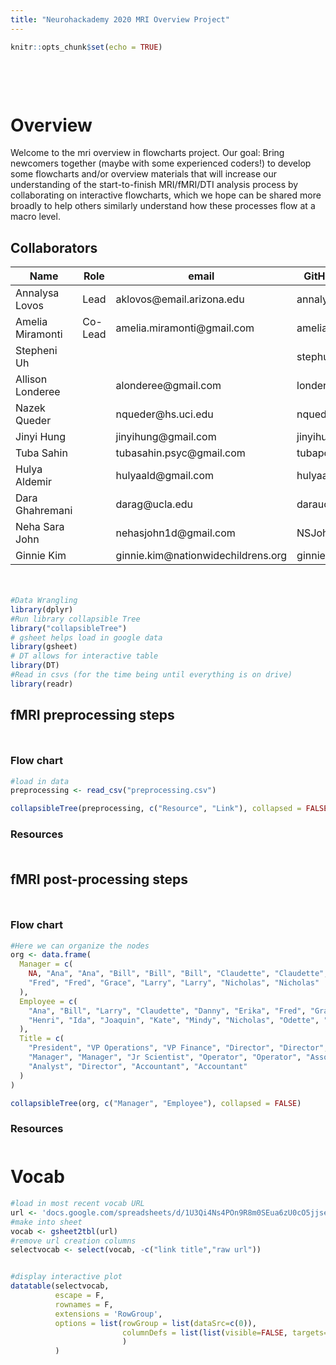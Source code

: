 ```yaml
---
title: "Neurohackademy 2020 MRI Overview Project"
---
```


<!-- output: -->
<!--   prettydoc::html_pretty: -->
<!--     theme: architect -->
<!--     highlight: github -->
<!--     toc: true -->

<div style="margin-bottom:100px;">
```r
knitr::opts_chunk$set(echo = TRUE)
```
</div>

# Overview

Welcome to the mri overview in flowcharts project. Our goal: Bring newcomers together (maybe with some experienced coders!) to develop some flowcharts and/or overview materials that will increase our understanding of the start-to-finish MRI/fMRI/DTI analysis process by collaborating on interactive flowcharts, which we hope can be shared more broadly to help others similarly understand how these processes flow at a macro level. 

## Collaborators


| Name             | Role     | email                      | GitHub    |     |
| ---------------- | -------- | -------------------------- | --------- | --- |
| Annalysa Lovos   | Lead     | aklovos@email.arizona.edu  | annalysa  |     |
| Amelia Miramonti | Co-Lead  | amelia.miramonti@gmail.com | amelia-m  |     |
| Stepheni Uh      |          |                            | stephuh2  |     |
| Allison Londeree |          | alonderee@gmail.com        | londeree4 |     |
| Nazek Queder     |          | nqueder@hs.uci.edu         | nqueder   |     |
| Jinyi Hung       |          | jinyihung@gmail.com        | jinyihung |     |
| Tuba Sahin       |          | tubasahin.psyc@gmail.com   | tubapona  |     |
| Hulya Aldemir    |          | hulyaald@gmail.com         | hulyaald  |     |
| Dara Ghahremani  |          | darag@ucla.edu             | daraucla  |     |
| Neha Sara John   |          | nehasjohn1d@gmail.com      | NSJohn    |     |
| Ginnie Kim       |          |ginnie.kim@nationwidechildrens.org| ginniekim|  |




<div style="margin-bottom:50px;">
</div>

```r
#Data Wrangling
library(dplyr)
#Run library collapsible Tree
library("collapsibleTree")
# gsheet helps load in google data
library(gsheet)
# DT allows for interactive table
library(DT)
#Read in csvs (for the time being until everything is on drive)
library(readr)

```


## fMRI preprocessing steps {.tabset .tabset-fade}
<div style="margin-bottom:50px;">
</div>
### Flow chart
```r
#load in data
preprocessing <- read_csv("preprocessing.csv")

```

```r
collapsibleTree(preprocessing, c("Resource", "Link"), collapsed = FALSE)
```

### Resources
<div style="margin-bottom:50px;">
</div>


## fMRI post-processing steps {.tabset .tabset-fade}
<div style="margin-bottom:50px;">
</div>
### Flow chart
```r
#Here we can organize the nodes
org <- data.frame(
  Manager = c(
    NA, "Ana", "Ana", "Bill", "Bill", "Bill", "Claudette", "Claudette", "Danny",
    "Fred", "Fred", "Grace", "Larry", "Larry", "Nicholas", "Nicholas"
  ),
  Employee = c(
    "Ana", "Bill", "Larry", "Claudette", "Danny", "Erika", "Fred", "Grace",
    "Henri", "Ida", "Joaquin", "Kate", "Mindy", "Nicholas", "Odette", "Peter"
  ),
  Title = c(
    "President", "VP Operations", "VP Finance", "Director", "Director", "Scientist",
    "Manager", "Manager", "Jr Scientist", "Operator", "Operator", "Associate",
    "Analyst", "Director", "Accountant", "Accountant"
  )
)


```

```r
collapsibleTree(org, c("Manager", "Employee"), collapsed = FALSE)
```

### Resources
<div style="margin-bottom:50px;">
</div>


# Vocab
```r
#load in most recent vocab URL
url <- 'docs.google.com/spreadsheets/d/1U3Qi4Ns4POn9R8m0SEua6zU0cO5jjseMq3WrctPEtyo/edit?usp=slack&ts=5f24816f'
#make into sheet
vocab <- gsheet2tbl(url)
#remove url creation columns
selectvocab <- select(vocab, -c("link title","raw url"))


#display interactive plot
datatable(selectvocab,
          escape = F,
          rownames = F, 
          extensions = 'RowGroup', 
          options = list(rowGroup = list(dataSrc=c(0)),
                         columnDefs = list(list(visible=FALSE, targets=c(0)))
                         )
          )

```

